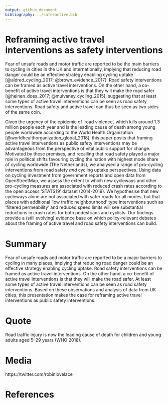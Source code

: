 ```yaml
---
output: github_document
bibliography: ../saferactive.bib
---
```


# Reframing active travel interventions as safety interventions

<!-- an exploration of the relationship between different interventions, uptake and casualty rates in the UK -->

Fear of unsafe roads and motor traffic are reported to be the main barriers to cycling in cities in the UK and internationally, implying that reducing road danger could be an effective strategy enabling cycling uptake [@aldred_cycling_2017; @brown_evidence_2017].
Road safety interventions can be framed as active travel interventions.
On the other hand, a co-benefit of active travel interventions is that they will make the road safer [@heinen_does_2017; @mulvaney_cycling_2015], suggesting that at least some types of active travel interventions can be seen as road safety interventions.
Road safety and active travel can thus be seen as two sides of the same coin.

Given the urgency of the epidemic of 'road violence', which kills around 1.3 million people each year and is the leading cause of death among young people worldwide according to the World Health Organization [@worldhealthorganization_global_2018], this paper posits that framing active travel interventions as public safety interventions may be advantageous from the perspective of vital public support for change.
Motivated by these premises, and recalling that road safety played a major role in political shifts favouring cycling the nation with highest mode share of cycling worldwide (The Netherlands), we analysed a range of pro-cycling interventions from road safety *and* cycling uptake perspectives.
Using data on cycling investment from government reports and open data from OpenStreetMap, we assess the extent to which new cycleways and other pro-cycling measures are associated with reduced crash rates according to the open access 'STATS19' dataset (2014-2019).
We hypothesise that new cycleways alone are not associated with safer roads for all modes, but that places with additional 'low traffic neighbourhood' type interventions such as 'filtered permeability' and reduced speed limits will see substantial reductions in crash rates for both pedestrians and cyclists.
Our findings provide a (still evolving) evidence base on which policy-relevant debates about the framing of active travel and road safety interventions can build.

# Summary

Fear of unsafe roads and motor traffic are reported to be a major barriers to cycling in many places, implying that reducing road danger could be an effective strategy enabling cycling uptake. Road safety interventions can be framed as active travel interventions. On the other hand, a co-benefit of active travel interventions is that they will make the road safer. At least some types of active travel interventions can be seen as road safety interventions. Based on these observations and analysis of data from UK cities, this presentation makes the case for reframing active travel interventions as public safety interventions.

# Quote

Road traffic injury is now the leading cause of death for children and young adults aged 5–29 years (WHO 2018).

# Media

https://twitter.com/robinlovelace

# References

